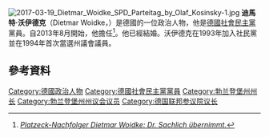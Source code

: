[[File:2017-03-19_Dietmar_Woidke_SPD_Parteitag_by_Olaf_Kosinsky-1.jpg|thumb]]
'''迪馬特·沃伊德克'''（Dietmar Woidke，{{bd|1961年|10月22日}}）是德國的一位政治人物，他是[[德國社會民主黨|德國社會民主黨]]黨員。自2013年8月開始，他擔任{{le|勃蘭登堡州州長列表|List of Ministers-President of Brandenburg|勃蘭登堡州州長}}<ref>[http://www.spiegel.de/politik/deutschland/platzecks-nachfolger-in-brandenburg-dietmar-woidke-im-portraet-a-913695.html ''Platzeck-Nachfolger Dietmar Woidke: Dr. Sachlich übernimmt.'']</ref>。他已經結婚。沃伊德克在1993年加入社民黨並在1994年首次當選州議會議員。

== 參考資料 ==
{{reflist}}

[[Category:德國政治人物|Category:德國政治人物]]
[[Category:德國社會民主黨黨員|Category:德國社會民主黨黨員]]
[[Category:勃兰登堡州州长|Category:勃兰登堡州州长]]
[[Category:勃兰登堡州州议会议员|Category:勃兰登堡州州议会议员]]
[[Category:德国联邦参议院议长|Category:德国联邦参议院议长]]